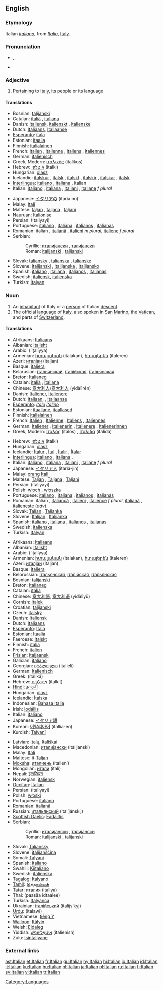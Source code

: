 {{interwiktionary|code=it}}
==English==
{{wikipedia}}

===Etymology===
Italian ''[[italiano]]'', from ''[[Italia]]'', [[Italy]].

===Pronunciation===
*{{AHD|ĭtălʹyən}}, {{IPA|/ɪˈtæljən/}}, {{SAMPA|/I"t{lj@n/}}
*{{audio|en-us-Italian.ogg|Audio (US)}}

===Adjective===
{{en-adj}}

#[[pertain|Pertaining]] to [[Italy]], its people or its language

====Translations====
{{trans-top|pertaining to Italy}}
*Bosnian: [[talijanski]] {{m}}
*Catalan: [[italià]] {{m}}, [[italiana]] {{f}}
*Danish: [[italiensk]], [[italienskt]] {{n}}, [[italienske]] {{p}}
*Dutch: [[Italiaans]], [[Italiaanse]]
*[[Esperanto]]: [[itala]]
*Estonian: [[itaalia]]
*Finnish: [[italialainen]]
*French: [[italien]] {{m}}, [[italienne]] {{f}}, [[italiens]] {{m}} {{p}}, [[italiennes]] {{f}} {{p}}
*German: [[italienisch]]
*Greek, Modern: [[ιταλικός]] (italikos) {{m}}
*Hebrew: [[איטלקי]] (italki)
*Hungarian: [[olasz]]
*Icelandic: [[ítalskur]] {{m}}, [[ítalsk]] {{f}}, [[ítalskt]] {{n}}, [[ítalskir]] {{m}} {{p}},  [[ítalskar]] {{f}} {{p}}, [[ítalsk]] {{n}} {{p}}
*[[Interlingua]]: [[italiano]] {{m}}, [[italiana]] {{f}}, italian {{n}}
*Italian: [[italiano]] {{m}}, [[italiana]] {{f}}, [[italiani]] {{p}}, [[italiane]] ''f plural''
{{trans-mid}}
*Japanese: [[イタリア]]の (itaria no)
*Malay: [[Itali]]
*Maltese: [[taljan]] {{m}}, [[taljana]] {{f}}, [[taljani]] {{p}}
*Nauruan: [[Italionise]]
*Persian: {{FAchar|[[ایتالیایی]]}} (Italiyayi)
*Portuguese: [[italiano]] {{m}}, [[italiana]] {{f}}, [[italianos]] {{m}} {{p}}, [[italianas]] {{f}} {{p}}
*Romanian: italian {{m}}, [[italiană]] {{f}}, [[italieni]] ''m plural'', [[italiene]] ''f plural''
*Serbian:
*:Cyrillic: [[италијански]] {{m}}, [[талијански]] {{m}}
*:Roman: [[italijanski#Serbian|italijanski]] {{m}}, [[talijanski#Serbian|talijanski]] {{m}}
*Slovak: [[taliansky]] {{m}}, [[talianska]] {{f}}, [[talianske]] {{n}}
*Slovene: [[italijanski]] {{m}}, [[italijanska]] {{f}}, [[italijansko]] {{n}}
*Spanish: [[italiano]] {{m}}, [[italiana]] {{f}}, [[italianos]] {{m}} {{p}}, [[italianas]] {{f}} {{p}}
*Swedish: [[italiensk]], [[italienska]] {{p}}
*Turkish: [[İtalyan]]
{{trans-bottom}}

===Noun===
{{en-noun}}

#An [[inhabitant]] of Italy or a [[person]] of Italian [[descent]].
#The official [[language]] of [[Italy]], also spoken in [[San Marino]], the [[Vatican]], and parts of [[Switzerland]].

====Translations====
{{trans-top|'''people'''}}
*Afrikaans: [[Italiaans]]
*Albanian: [[Italisht]]
*Arabic: {{ARchar|[[إيطالية]]}} (’iʈalíyya) {{f}}
*Armenian: [[իտալական]] (italakan), [[իտալերեն]] (italeren)
*Azeri: [[италјан]] (italjan)
*Basque: [[italiera]]
*Belarusian: [[італьянскай]], [[італійская]], [[італьянская]]
*Breton: [[Italianeg]]
*Catalan: [[italià]] {{m}}, [[italiana]] {{f}}
*Chinese: [[意大利人]]/[[意大利人]] (yìdàlìrén)
*Danish: [[Italiener]], [[Italienere]] {{p}}
*Dutch: [[Italiaan]], {{m}}, [[Italiaanse]] {{f}}
*[[Esperanto]]: ''[[italo]]'' {{m}} ''[[italino]]'' {{f}}
*Estonian: [[itaallane]], [[itaallased]] {{p}}
*Finnish: [[italialainen]]
*French: [[Italien]] {{m}}, [[Italienne]] {{f}}, [[Italiens]] {{m}} {{p}}, [[Italiennes]] {{f}} {{p}}
*German: [[Italiener]] {{m}}, [[Italienerin]] {{f}}, [[Italienere]] {{m}} {{p}}, [[Italienerinnen]] {{f}} {{p}}
*Greek, Modern: [[Ιταλός]] (italos) {{m}}, [[Ιταλίδα]] (italida) {{f}}
{{trans-mid}}
*Hebrew: [[איטלקי]] (italki)
*Hungarian: [[olasz]]
*Icelandic: [[Ítalur]] {{m}}, [[Ítal]] {{f}}, [[Ítalir]] {{m}} {{p}}, [[Ítalar]] {{f}} {{p}}
*[[Interlingua]]: [[italiano]] {{m}}, [[italiana]] {{f}}.
*Italian: [[italiano]] {{m}}, [[italiana]] {{f}}, [[italiani]] {{p}}, [[italiane]] ''f plural''
*Japanese: [[イタリア人]] (itaria-jin)
*Malay: [[orang]] [[Itali]] 
*Maltese: [[Taljan]] {{m}}, [[Taljana]] {{f}}, [[Taljani]] {{p}}
*Persian: {{FAchar|[[ایتالیایی]]}} (italiyayi)
*Polish: [[włoch]] {{m}}, [[włoszka]] {{f}}
*Portuguese: [[italiano]] {{m}}, [[italiana]] {{f}}, [[italianos]] {{m}} {{p}}, [[italianas]] {{f}} {{p}}
*Romanian: italian {{m}}, [[italiancă]] {{f}}, [[italieni]] {{p}}, [[italience]] ''f plural'', [[italiană]] {{f}}, [[italieneşte]] (''adv'')<!--remove the adverb from here-->
*Slovak: [[Talian#Slovak|Talian]] {{m}}, [[Talianka#Slovak|Talianka]] {{f}}
*Slovene: [[Italijan]] {{m}}, [[Italijanka]] {{f}}
*Spanish: [[italiano]] {{m}}, [[italiana]] {{f}}, [[italianos]] {{m}} {{p}}, [[italianas]] {{f}} {{p}}
*Swedish: [[italienska]]
*Turkish: [[İtalyan]]
{{trans-bottom}}

{{trans-top|'''language'''}}
*Afrikaans: [[Italiaans]]
*Albanian: [[Italisht]]
*Arabic: {{ARchar|[[إيطالية]]}} (’iʈalíyya) {{f}}
*Armenian: [[իտալական]] (italakan), [[իտալերեն]] (italeren)
*Azeri: [[италјан]] (italjan)
*Basque: [[italiera]]
*Belorussian: [[італьянскай]], [[італійская]], [[італьянская]]
*Bosnian: [[talijanski]] {{m}}
*Breton: [[Italianeg]]
*Catalan: [[italià]] {{m}}
*Chinese: [[意大利語]], [[意大利语]] (yìdàlìyǔ)
*Cornish: [[Italek]]
*Croatian: [[talijanski]]
*Czech: [[italský]]
*Danish: [[Italiensk]]
*Dutch: [[Italiaans]]
*[[Esperanto]]: [[Itala]]
*Estonian: [[Itaalia]]
*Faeroese: [[Italskt]]
*Finnish: [[italia]]
*French: [[italien]] {{m}}
*[[Frisian]]: [[Italjaansk]]
*Galician: [[italiano]]
*Georgian: [[იტალიელი]] (italieli)
*German: [[Italienisch]] {{n}}
*Greek: {{t|el|ιταλικά|n|p}} (italiká)
*Hebrew: [[איטלקית|אִיטַלְקִית]] (italkít)
*[[Hindi]]: [[इतालवी]]
*Hungarian: [[olasz]]
*Icelandic: [[Ítalska]]
*Indonesian: [[Bahasa Italia]]
*Irish: [[Iodáilis]]
*Italian: [[italiano]] {{m}}
*Japanese: [[イタリア語]]
*Korean: [[이탈리아어]] (itallia-eo)
*Kurdish: [[Talyanî]]
{{trans-mid}}
*Latvian: [[Italų]], [[Itališkai]]
*Macedonian: [[италијански]] (italijanski)
*Malay: [[Itali]]
*Maltese: it-[[Taljan]]
*[[Moksha]]: [[италиень]] (italien’)
*Mongolian: [[итали]] (itali)
*Nepali: [[इटालियन]]
*Norwegian: [[italiensk]]
*[[Occitan]]: [[Italian#Occitan|Italian]]
*Persian: {{FAchar|[[ایتالیایی]]}} (italiyayi)
*Polish: [[włoski]]
*Portuguese: [[italiano]]
*Romanian: [[italiană]]
*Russian: [[итальянский]] (ital’jánskij)
*[[Scottish Gaelic]]: [[Eadailtis]] {{f}}
*Serbian:
*:Cyrillic: [[италијански]] {{m}}, [[талијански]] {{m}}
*:Roman: [[italijanski#Serbian|italijanski]] {{m}}, [[talijanski#Serbian|talijanski]] {{m}}
*Slovak: [[Taliansky]]
*Slovene: [[italijanščina]] {{f}}
*Somali: [[Talyani]]
*Spanish: [[italiano]]
*Swahili: [[Kiitaliano]]
*Swedish: [[italienska]]
*[[Tagalog]]: [[Italyano]]
*[[Tamil]]: [[இத்தாலியன்]]
*[[Tatar]]: [[италия]] (italiya)
*Thai: {{THchar|[[ภาษาอิตาลี]]}} (paasăa ìdtaalee)
*Turkish: [[İtalyanca]]
*Ukrainian: [[італійський]] (italíjs’kyj)
*[[Urdu]]: {{URchar|[[اٹالوی]]}} (italawi)
*Vietnamese: [[tiếng Ý]]
*[[Walloon]]: [[Itålyin]]
*Welsh: [[Eidaleg]]
*Yiddish: [[איטאַליעניש]] (italienish)
*Zulu: [[Isintaliyane]]
{{trans-bottom}}

===External links===
{{ethnologue|code=ita}}

[[Category:Languages]]

[[ast:Italian]]
[[et:Italian]]
[[fr:Italian]]
[[gu:Italian]]
[[hy:Italian]]
[[hi:Italian]]
[[io:Italian]]
[[id:Italian]]
[[it:Italian]]
[[ku:Italian]]
[[hu:Italian]]
[[nl:Italian]]
[[ja:Italian]]
[[pl:Italian]]
[[ru:Italian]]
[[fi:Italian]]
[[sv:Italian]]
[[vi:Italian]]
[[tr:Italian]]